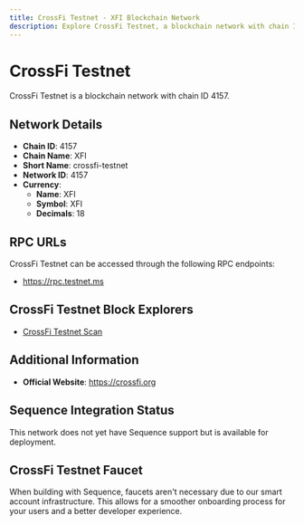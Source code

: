 ```yaml
--- 
title: CrossFi Testnet - XFI Blockchain Network
description: Explore CrossFi Testnet, a blockchain network with chain ID 4157. Learn about its native currency, XFI, and how to interact with the network.
---
```


# CrossFi Testnet

CrossFi Testnet is a blockchain network with chain ID 4157.

## Network Details

- **Chain ID**: 4157
- **Chain Name**: XFI
- **Short Name**: crossfi-testnet
- **Network ID**: 4157
- **Currency**: 
  - **Name**: XFI
  - **Symbol**: XFI
  - **Decimals**: 18

## RPC URLs

CrossFi Testnet can be accessed through the following RPC endpoints:

- https://rpc.testnet.ms

## CrossFi Testnet Block Explorers

- [CrossFi Testnet Scan](https://test.xfiscan.com)

## Additional Information

- **Official Website**: https://crossfi.org

## Sequence Integration Status

This network does not yet have Sequence support but is available for deployment.

## CrossFi Testnet Faucet

When building with Sequence, faucets aren't necessary due to our smart account infrastructure. This allows for a smoother onboarding process for your users and a better developer experience.
